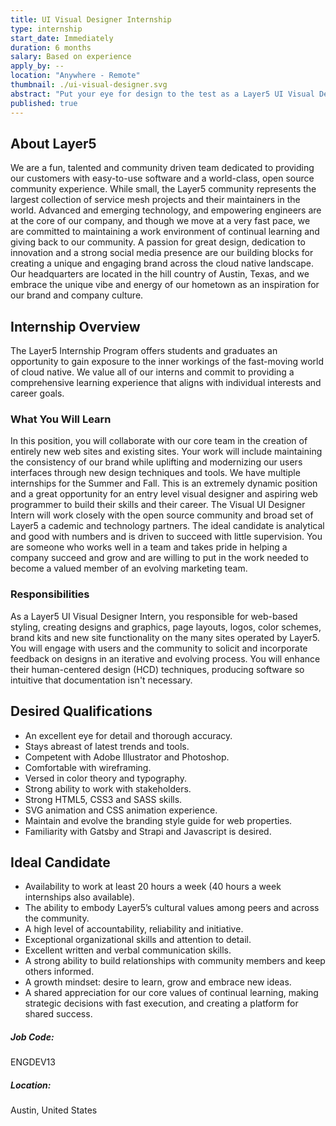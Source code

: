 ```yaml
---
title: UI Visual Designer Internship
type: internship
start_date: Immediately
duration: 6 months
salary: Based on experience
apply_by: --
location: "Anywhere - Remote"
thumbnail: ./ui-visual-designer.svg
abstract: "Put your eye for design to the test as a Layer5 UI Visual Designer Intern."
published: true
---
```



<CareerWrapper>
  <div className="body-sections">
    <h2 className="body-headers">About Layer5</h2>
    <p>
      We are a fun, talented and community driven team dedicated to providing our customers with
      easy-to-use software and a world-class, open source community experience. While small, the
      Layer5 community represents the largest collection of service mesh projects and their
      maintainers in the world. Advanced and emerging technology, and empowering engineers are at
      the core of our company, and though we move at a very fast pace, we are committed to
      maintaining a work environment of continual learning and giving back to our community. A
      passion for great design, dedication to innovation and a strong social media presence are our
      building blocks for creating a unique and engaging brand across the cloud native landscape.
      Our headquarters are located in the hill country of Austin, Texas, and we embrace the unique
      vibe and energy of our hometown as an inspiration for our brand and company culture.
    </p>
  </div>
  <div className="body-sections">
    <h2 className="body-headers">Internship Overview</h2>
    <p>
      The Layer5 Internship Program offers students and graduates an opportunity to gain exposure to
      the inner workings of the fast-moving world of cloud native. We value all of our interns and
      commit to providing a comprehensive learning experience that aligns with individual interests
      and career goals.
    </p>
    <h3>What You Will Learn</h3>
    <p>
      In this position, you will collaborate with our core team in the creation of entirely new web
      sites and existing sites. Your work will include maintaining the consistency of our brand
      while uplifting and modernizing our users interfaces through new design techniques and tools.
      We have multiple internships for the Summer and Fall. This is an extremely dynamic position
      and a great opportunity for an entry level visual designer and aspiring web programmer to
      build their skills and their career. The Visual UI Designer Intern will work closely with the
      open source community and broad set of Layer5 a cademic and technology partners. The ideal
      candidate is analytical and good with numbers and is driven to succeed with little
      supervision. You are someone who works well in a team and takes pride in helping a company
      succeed and grow and are willing to put in the work needed to become a valued member of an
      evolving marketing team.
    </p>
    <h3>Responsibilities</h3>
    <p>
      As a Layer5 UI Visual Designer Intern, you responsible for web-based styling, creating designs
      and graphics, page layouts, logos, color schemes, brand kits and new site functionality on the
      many sites operated by Layer5. You will engage with users and the community to solicit and
      incorporate feedback on designs in an iterative and evolving process. You will enhance their
      human-centered design (HCD) techniques, producing software so intuitive that documentation
      isn't necessary.
    </p>
  </div>
  <div className="qualification-section body-sections">
    <Col xs={12} lg={6} className="qualification-col">
      <h2 className="body-headers">Desired Qualifications</h2>
      <ul>
        <li>An excellent eye for detail and thorough accuracy.</li>
        <li>Stays abreast of latest trends and tools.</li>
        <li>Competent with Adobe Illustrator and Photoshop.</li>
        <li>Comfortable with wireframing.</li>
        <li>Versed in color theory and typography.</li>
        <li>Strong ability to work with stakeholders.</li>
        <li>Strong HTML5, CSS3 and SASS skills.</li>
        <li>SVG animation and CSS animation experience.</li>
        <li>Maintain and evolve the branding style guide for web properties.</li>
        <li>Familiarity with Gatsby and Strapi and Javascript is desired.</li>
      </ul>
    </Col>
    <Col xs={12} lg={6} className="qualification-col">
      <h2 className="body-headers">Ideal Candidate</h2>
      <ul>
        <li>
          Availability to work at least 20 hours a week (40 hours a week internships also
          available).
        </li>
        <li>
          The ability to embody Layer5’s cultural values among peers and across the community.
        </li>
        <li>A high level of accountability, reliability and initiative.</li>
        <li>Exceptional organizational skills and attention to detail.</li>
        <li>Excellent written and verbal communication skills.</li>
        <li>
          A strong ability to build relationships with community members and keep others informed.
        </li>
        <li>A growth mindset: desire to learn, grow and embrace new ideas.</li>
        <li>
          A shared appreciation for our core values of continual learning, making strategic
          decisions with fast execution, and creating a platform for shared success.
        </li>
      </ul>
    </Col>
  </div>
  <div className="job-details-footer">
    <span>
      <h5>Job Code:</h5>
      <p>ENGDEV13</p>
    </span>
    <span>
      <h5>Location:</h5>
      <p>Austin, United States</p>
    </span>
  </div>
  <PositionApply />
</CareerWrapper>
